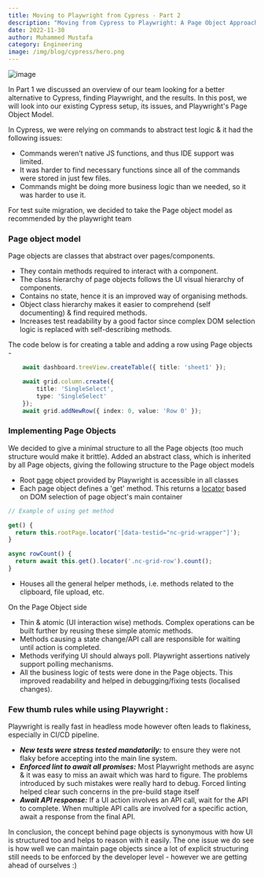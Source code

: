 ```yaml
---
title: Moving to Playwright from Cypress - Part 2
description: "Moving from Cypress to Playwright: A Page Object Approach"
date: 2022-11-30
author: Muhammed Mustafa
category: Engineering
image: /img/blog/cypress/hero.png
---
```

![image](/img/blog/cypress/hero.png)

In Part 1 we discussed an overview of our team looking for a better alternative to Cypress, finding Playwright, and the results. In this post, we will look into our existing Cypress setup, its issues, and Playwright's Page Object Model.

In Cypress, we were relying on commands to abstract test logic & it had the following issues:

- Commands weren’t native JS functions, and thus IDE support was limited.
- It was harder to find necessary functions since all of the commands were stored in just few files.
- Commands might be doing more business logic than we needed, so it was harder to use it.

For test suite migration, we decided to take the Page object model as recommended by the playwright team

### Page object model
Page objects are classes that abstract over pages/components.

- They contain methods required to interact with a component.
- The class hierarchy of page objects follows the UI visual hierarchy of components.
- Contains no state, hence it is an improved way of organising methods.
- Object class hierarchy makes it easier to comprehend (self documenting) & find required methods.
- Increases test readability by a good factor since complex DOM selection logic is replaced with self-describing methods.

The code below is for creating a table and adding a row using Page objects -

```ts
    await dashboard.treeView.createTable({ title: 'sheet1' });

    await grid.column.create({
        title: 'SingleSelect',
        type: 'SingleSelect'
    });
    await grid.addNewRow({ index: 0, value: 'Row 0' });
```

### Implementing Page Objects
We decided to give a minimal structure to all the Page objects (too much structure would make it brittle). Added an abstract class, which is inherited by all Page objects, giving the following structure to the Page object models

- Root [page](https://playwright.dev/docs/api/class-page?ref=blog.nocodb.com) object provided by Playwright is accessible in all classes
- Each page object defines a 'get' method. This returns a [locator](https://playwright.dev/docs/locators?ref=blog.nocodb.com) based on DOM selection of page object's main container

```ts
// Example of using get method

get() {
  return this.rootPage.locator('[data-testid="nc-grid-wrapper"]');
}

async rowCount() {
  return await this.get().locator('.nc-grid-row').count();
}
```
- Houses all the general helper methods, i.e. methods related to the clipboard, file upload, etc.

On the Page Object side

- Thin & atomic (UI interaction wise) methods. Complex operations can be built further by reusing these simple atomic methods.
- Methods causing a state change/API call are responsible for waiting until action is completed.
- Methods verifying UI should always poll. Playwright assertions natively support polling mechanisms.
- All the business logic of tests were done in the Page objects. This improved readability and helped in debugging/fixing tests (localised changes).

### Few thumb rules while using Playwright :

Playwright is really fast in headless mode however often leads to flakiness, especially in CI/CD pipeline.
- ***New tests were stress tested mandatorily:*** to ensure they were not flaky before accepting into the main line system.
- ***Enforced lint to await all promises:*** Most Playwright methods are async & it was easy to miss an await which was hard to figure. The problems introduced by such mistakes were really hard to debug. Forced linting helped clear such concerns in the pre-build stage itself
- ***Await API response:*** If a UI action involves an API call, wait for the API to complete. When multiple API calls are involved for a specific action, await a response from the final API.


In conclusion, the concept behind page objects is synonymous with how UI is structured too and helps to reason with it easily. The one issue we do see is how well we can maintain page objects since a lot of explicit structuring still needs to be enforced by the developer level - however we are getting ahead of ourselves :)
